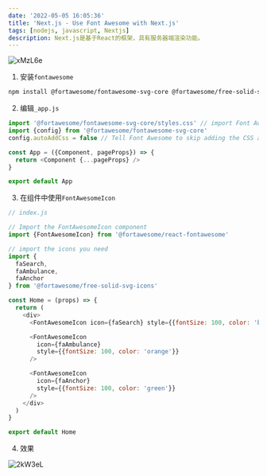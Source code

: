 ```yaml
---
date: '2022-05-05 16:05:36'
title: 'Next.js - Use Font Awesome with Next.js'
tags: [nodejs, javascript, Nextjs]
description: Next.js是基于React的框架，具有服务器端渲染功能。
---
```


![xMzL6e](https://cdn.jsdelivr.net/gh/manonicu/pics@master/uPic/xMzL6e.jpg)

1. 安装`fontawesome`

```bash
npm install @fortawesome/fontawesome-svg-core @fortawesome/free-solid-svg-icons @fortawesome/react-fontawesome
```

2. 编辑`_app.js`

```js
import '@fortawesome/fontawesome-svg-core/styles.css' // import Font Awesome CSS
import {config} from '@fortawesome/fontawesome-svg-core'
config.autoAddCss = false // Tell Font Awesome to skip adding the CSS automatically since it's being imported above

const App = ({Component, pageProps}) => {
  return <Component {...pageProps} />
}

export default App
```

3. 在组件中使用`FontAwesomeIcon`

```js
// index.js

// Import the FontAwesomeIcon component
import {FontAwesomeIcon} from '@fortawesome/react-fontawesome'

// import the icons you need
import {
  faSearch,
  faAmbulance,
  faAnchor
} from '@fortawesome/free-solid-svg-icons'

const Home = (props) => {
  return (
    <div>
      <FontAwesomeIcon icon={faSearch} style={{fontSize: 100, color: 'blue'}} />

      <FontAwesomeIcon
        icon={faAmbulance}
        style={{fontSize: 100, color: 'orange'}}
      />

      <FontAwesomeIcon
        icon={faAnchor}
        style={{fontSize: 100, color: 'green'}}
      />
    </div>
  )
}

export default Home
```

4. 效果

![2kW3eL](https://cdn.jsdelivr.net/gh/manonicu/pics@master/uPic/2kW3eL.jpg)
